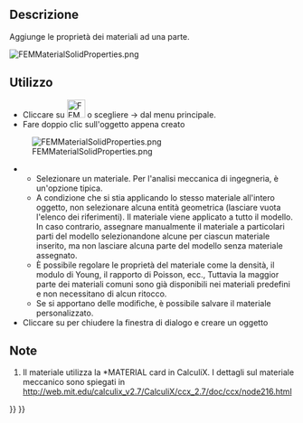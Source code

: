 <languages/>

<div class="mw-translate-fuzzy">
{{Docnav/it
|[[FEM_Analysis/it|Contenitore analisi]]
|[[FEM_MaterialFluid/it|Materiale per fluidi]]
|[[FEM_Workbench/it|FEM]]
|IconL=FEM_Analysis.png
|IconC=Workbench_FEM.svg
|IconR=FEM_MaterialFluid.png
}}
</div>

<div class="mw-translate-fuzzy">
{{GuiCommand/it
|Name=FEM_MaterialSolid
|Name/it=FEM Materiale per solidi
|MenuLocation=Modello → Materiale solido
|Workbenches=[[FEM_Workbench/it|FEM]]
|Shortcut={{KEY|M}} {{KEY|M}}
|SeeAlso=[[FEM_tutorial/it|FEM tutorial]]
}}
</div>

<span id="Description"></span>
==Descrizione==

<div class="mw-translate-fuzzy">
Aggiunge le proprietà dei materiali ad una parte.
</div>

[[File:FEMMaterialSolidProperties.png]]
{{Caption|The FEM material task panel}}

<span id="Usage"></span>
==Utilizzo==

<div class="mw-translate-fuzzy">
* Cliccare su [[Image:FEM_MaterialSolid.png|32px]] o scegliere {{KEY|Modello}}  →  {{KEY|[[Image:FEM_MaterialSolid.png|32px]] Materiale solido}} dal menu principale.
* Fare doppio clic sull'oggetto {{KEY|[[Image:FEM_MaterialSolid.png|32px]] Materiale solido}} appena creato
[[File:FEMMaterialSolidProperties.png]]
** Selezionare un materiale. Per l'analisi meccanica di ingegneria, {{KEY|CalculiX-Steel}} è un'opzione tipica.
** A condizione che si stia applicando lo stesso materiale all'intero oggetto, non selezionare alcuna entità geometrica (lasciare vuota l'elenco dei riferimenti). Il materiale viene applicato a tutto il modello. In caso contrario, assegnare manualmente il materiale a particolari parti del modello selezionandone alcune per ciascun materiale inserito, ma non lasciare alcuna parte del modello senza materiale assegnato.
** È possibile regolare le proprietà del materiale come la densità, il modulo di Young, il rapporto di Poisson, ecc., Tuttavia la maggior parte dei materiali comuni sono già disponibili nei materiali predefini e non necessitano di alcun ritocco.
** Se si apportano delle modifiche, è possibile salvare il materiale personalizzato.
* Cliccare su {{KEY|Chiudi}} per chiudere la finestra di dialogo e creare un oggetto {{KEY|[[Image:FEM_MaterialSolid.png|32px]] Materiale solido}}
</div>

<span id="Notes"></span>
==Note==

<div class="mw-translate-fuzzy">
#Il materiale utilizza la *MATERIAL card in CalculiX. I dettagli sul materiale meccanico sono spiegati in http://web.mit.edu/calculix_v2.7/CalculiX/ccx_2.7/doc/ccx/node216.html
</div>


<div class="mw-translate-fuzzy">
{{Docnav/it
|[[FEM_Analysis/it|Contenitore analisi]]
|[[FEM_MaterialFluid/it|Materiale per fluidi]]
|[[FEM_Workbench/it|FEM]]
|IconL=FEM_Analysis.png
|IconC=Workbench_FEM.svg
|IconR=FEM_MaterialFluid.png
}}
</div>

{{FEM Tools navi{{#translation:}}}}
{{Userdocnavi{{#translation:}}}}
{{clear}}